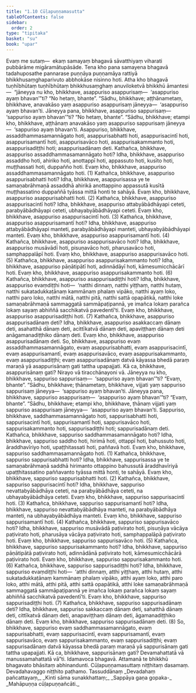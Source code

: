 ```yaml
---
title: "1.10 Cūḷapuṇṇamasutta"
tableOfContents: false
sidebar:
  order: 2
type: "tipitaka"
basket: "su"
book: "upar"
---
```



<DynamicBreadcrumb />

<Division number="91" book="upar">

<Paragraph number="214" book="upar">
Evaṃ me sutaṃ—  ekaṃ samayaṃ bhagavā sāvatthiyaṃ viharati pubbārāme migāramātupāsāde. Tena kho pana samayena bhagavā tadahuposathe pannarase puṇṇāya puṇṇamāya rattiyā bhikkhusaṃghaparivuto abbhokāse nisinno hoti. Atha kho bhagavā tuṇhībhūtaṃ tuṇhībhūtaṃ bhikkhusaṃghaṃ anuviloketvā bhikkhū āmantesi—  “jāneyya nu kho, bhikkhave, asappuriso asappurisaṃ—  ‘asappuriso ayaṃ bhavan’”ti? “No hetaṃ, bhante”.
</Paragraph>

<Paragraph number="215" book="upar">
“Sādhu, bhikkhave; aṭṭhānametaṃ, bhikkhave, anavakāso yaṃ asappuriso asappurisaṃ jāneyya—  ‘asappuriso ayaṃ bhavan’ti. Jāneyya pana, bhikkhave, asappuriso sappurisaṃ—  ‘sappuriso ayaṃ bhavan’”ti? “No hetaṃ, bhante”.
</Paragraph>

<Paragraph number="216" book="upar">
“Sādhu, bhikkhave; etampi kho, bhikkhave, aṭṭhānaṃ anavakāso yaṃ asappuriso sappurisaṃ jāneyya—  ‘sappuriso ayaṃ bhavan’ti. Asappuriso, bhikkhave, assaddhammasamannāgato hoti, asappurisabhatti hoti, asappurisacintī hoti, asappurisamantī hoti, asappurisavāco hoti, asappurisakammanto hoti, asappurisadiṭṭhi hoti; asappurisadānaṃ deti.
</Paragraph>

<Paragraph number="217" book="upar">
Kathañca, bhikkhave, asappuriso assaddhammasamannāgato hoti? Idha, bhikkhave, asappuriso assaddho hoti, ahiriko hoti, anottappī hoti, appassuto hoti, kusīto hoti, muṭṭhassati hoti, duppañño hoti. Evaṃ kho, bhikkhave, asappuriso assaddhammasamannāgato hoti. (1)
</Paragraph>

<Paragraph number="218" book="upar">
Kathañca, bhikkhave, asappuriso asappurisabhatti hoti? Idha, bhikkhave, asappurisassa ye te samaṇabrāhmaṇā assaddhā ahirikā anottappino appassutā kusītā muṭṭhassatino duppaññā tyāssa mittā honti te sahāyā. Evaṃ kho, bhikkhave, asappuriso asappurisabhatti hoti. (2)
</Paragraph>

<Paragraph number="219" book="upar">
Kathañca, bhikkhave, asappuriso asappurisacintī hoti? Idha, bhikkhave, asappuriso attabyābādhāyapi ceteti, parabyābādhāyapi ceteti, ubhayabyābādhāyapi ceteti. Evaṃ kho, bhikkhave, asappuriso asappurisacintī hoti. (3)
</Paragraph>

<Paragraph number="220" book="upar">
Kathañca, bhikkhave, asappuriso asappurisamantī hoti? Idha, bhikkhave, asappuriso attabyābādhāyapi manteti, parabyābādhāyapi manteti, ubhayabyābādhāyapi manteti. Evaṃ kho, bhikkhave, asappuriso asappurisamantī hoti. (4)
</Paragraph>

<Paragraph number="221" book="upar">
Kathañca, bhikkhave, asappuriso asappurisavāco hoti? Idha, bhikkhave, asappuriso musāvādī hoti, pisuṇavāco hoti, pharusavāco hoti, samphappalāpī hoti. Evaṃ kho, bhikkhave, asappuriso asappurisavāco hoti. (5)
</Paragraph>

<Paragraph number="222" book="upar">
Kathañca, bhikkhave, asappuriso asappurisakammanto hoti? Idha, bhikkhave, asappuriso pāṇātipātī hoti, adinnādāyī hoti, kāmesumicchācārī hoti. Evaṃ kho, bhikkhave, asappuriso asappurisakammanto hoti. (6)
</Paragraph>

<Paragraph number="223" book="upar">
Kathañca, bhikkhave, asappuriso asappurisadiṭṭhi hoti? Idha, bhikkhave, asappuriso evaṃdiṭṭhi hoti—  ‘natthi dinnaṃ, natthi yiṭṭhaṃ, natthi hutaṃ, natthi sukatadukkaṭānaṃ kammānaṃ phalaṃ vipāko, natthi ayaṃ loko, natthi paro loko, natthi mātā, natthi pitā, natthi sattā opapātikā, natthi loke samaṇabrāhmaṇā sammaggatā sammāpaṭipannā, ye imañca lokaṃ parañca lokaṃ sayaṃ abhiññā sacchikatvā pavedentī’ti. Evaṃ kho, bhikkhave, asappuriso asappurisadiṭṭhi hoti. (7)
</Paragraph>

<Paragraph number="224" book="upar">
Kathañca, bhikkhave, asappuriso asappurisadānaṃ deti? Idha, bhikkhave, asappuriso asakkaccaṃ dānaṃ deti, asahatthā dānaṃ deti, acittīkatvā dānaṃ deti, apaviṭṭhaṃ dānaṃ deti anāgamanadiṭṭhiko dānaṃ deti. Evaṃ kho, bhikkhave, asappuriso asappurisadānaṃ deti.
</Paragraph>

<Paragraph number="225" book="upar">
So, bhikkhave, asappuriso evaṃ assaddhammasamannāgato, evaṃ asappurisabhatti, evaṃ asappurisacintī, evaṃ asappurisamantī, evaṃ asappurisavāco, evaṃ asappurisakammanto, evaṃ asappurisadiṭṭhi; evaṃ asappurisadānaṃ datvā kāyassa bhedā paraṃ maraṇā yā asappurisānaṃ gati tattha upapajjati. Kā ca, bhikkhave, asappurisānaṃ gati? Nirayo vā tiracchānayoni vā.
</Paragraph>

</Division>
<Division number="92" book="upar">

<Paragraph number="226" book="upar">
Jāneyya nu kho, bhikkhave, sappuriso sappurisaṃ—  ‘sappuriso ayaṃ bhavan’”ti? “Evaṃ, bhante”.
</Paragraph>

<Paragraph number="227" book="upar">
“Sādhu, bhikkhave; ṭhānametaṃ, bhikkhave, vijjati yaṃ sappuriso sappurisaṃ jāneyya—  ‘sappuriso ayaṃ bhavan’ti. Jāneyya pana, bhikkhave, sappuriso asappurisaṃ—  ‘asappuriso ayaṃ bhavan’”ti? “Evaṃ, bhante”.
</Paragraph>

<Paragraph number="228" book="upar">
“Sādhu, bhikkhave; etampi kho, bhikkhave, ṭhānaṃ vijjati yaṃ sappuriso asappurisaṃ jāneyya—  ‘asappuriso ayaṃ bhavan’ti. Sappuriso, bhikkhave, saddhammasamannāgato hoti, sappurisabhatti hoti, sappurisacintī hoti, sappurisamantī hoti, sappurisavāco hoti, sappurisakammanto hoti, sappurisadiṭṭhi hoti; sappurisadānaṃ deti.
</Paragraph>

<Paragraph number="229" book="upar">
Kathañca, bhikkhave, sappuriso saddhammasamannāgato hoti? Idha, bhikkhave, sappuriso saddho hoti, hirimā hoti, ottappī hoti, bahussuto hoti, āraddhavīriyo hoti, upaṭṭhitassati hoti, paññavā hoti. Evaṃ kho, bhikkhave, sappuriso saddhammasamannāgato hoti. (1)
</Paragraph>

<Paragraph number="230" book="upar">
Kathañca, bhikkhave, sappuriso sappurisabhatti hoti? Idha, bhikkhave, sappurisassa ye te samaṇabrāhmaṇā saddhā hirimanto ottappino bahussutā āraddhavīriyā upaṭṭhitassatino paññavanto tyāssa mittā honti, te sahāyā. Evaṃ kho, bhikkhave, sappuriso sappurisabhatti hoti. (2)
</Paragraph>

<Paragraph number="231" book="upar">
Kathañca, bhikkhave, sappuriso sappurisacintī hoti? Idha, bhikkhave, sappuriso nevattabyābādhāya ceteti, na parabyābādhāya ceteti, na ubhayabyābādhāya ceteti. Evaṃ kho, bhikkhave, sappuriso sappurisacintī hoti. (3)
</Paragraph>

<Paragraph number="232" book="upar">
Kathañca, bhikkhave, sappuriso sappurisamantī hoti? Idha, bhikkhave, sappuriso nevattabyābādhāya manteti, na parabyābādhāya manteti, na ubhayabyābādhāya manteti. Evaṃ kho, bhikkhave, sappuriso sappurisamantī hoti. (4)
</Paragraph>

<Paragraph number="233" book="upar">
Kathañca, bhikkhave, sappuriso sappurisavāco hoti? Idha, bhikkhave, sappuriso musāvādā paṭivirato hoti, pisuṇāya vācāya paṭivirato hoti, pharusāya vācāya paṭivirato hoti, samphappalāpā paṭivirato hoti. Evaṃ kho, bhikkhave, sappuriso sappurisavāco hoti. (5)
</Paragraph>

<Paragraph number="234" book="upar">
Kathañca, bhikkhave, sappuriso sappurisakammanto hoti? Idha, bhikkhave, sappuriso pāṇātipātā paṭivirato hoti, adinnādānā paṭivirato hoti, kāmesumicchācārā paṭivirato hoti. Evaṃ kho, bhikkhave, sappuriso sappurisakammanto hoti. (6)
</Paragraph>

<Paragraph number="235" book="upar">
Kathañca, bhikkhave, sappuriso sappurisadiṭṭhi hoti? Idha, bhikkhave, sappuriso evaṃdiṭṭhi hoti—  ‘atthi dinnaṃ, atthi yiṭṭhaṃ, atthi hutaṃ, atthi sukatadukkaṭānaṃ kammānaṃ phalaṃ vipāko, atthi ayaṃ loko, atthi paro loko, atthi mātā, atthi pitā, atthi sattā opapātikā, atthi loke samaṇabrāhmaṇā sammaggatā sammāpaṭipannā ye imañca lokaṃ parañca lokaṃ sayaṃ abhiññā sacchikatvā pavedentī’ti. Evaṃ kho, bhikkhave, sappuriso sappurisadiṭṭhi hoti. (7)
</Paragraph>

<Paragraph number="236" book="upar">
Kathañca, bhikkhave, sappuriso sappurisadānaṃ deti? Idha, bhikkhave, sappuriso sakkaccaṃ dānaṃ deti, sahatthā dānaṃ deti, cittīkatvā dānaṃ deti, anapaviṭṭhaṃ dānaṃ deti, āgamanadiṭṭhiko dānaṃ deti. Evaṃ kho, bhikkhave, sappuriso sappurisadānaṃ deti. (8)
</Paragraph>

<Paragraph number="237" book="upar">
So, bhikkhave, sappuriso evaṃ saddhammasamannāgato, evaṃ sappurisabhatti, evaṃ sappurisacintī, evaṃ sappurisamantī, evaṃ sappurisavāco, evaṃ sappurisakammanto, evaṃ sappurisadiṭṭhi; evaṃ sappurisadānaṃ datvā kāyassa bhedā paraṃ maraṇā yā sappurisānaṃ gati tattha upapajjati. Kā ca, bhikkhave, sappurisānaṃ gati? Devamahattatā vā manussamahattatā vā”ti.
</Paragraph>

<Paragraph number="238" book="upar">
Idamavoca bhagavā. Attamanā te bhikkhū bhagavato bhāsitaṃ abhinandunti.

</Paragraph>
</Division>

<Paragraph number="239" type="center" book="upar">
Cūḷapuṇṇamasuttaṃ niṭṭhitaṃ dasamaṃ.



</Paragraph>

<Paragraph number="240" type="center" book="upar">
Devadahavaggo niṭṭhito paṭhamo.



</Paragraph>

<Paragraph number="241" type="center" book="upar">
Tassuddānaṃ


</Paragraph>

<Paragraph number="242" type="verses" book="upar">
_Devadahaṃ pañcattayaṃ,_  
_Kinti sāma sunakkhattaṃ;_  
_Sappāya gaṇa gopaka-_  
_Mahāpuṇṇa cūḷapuṇṇañcāti._
</Paragraph>